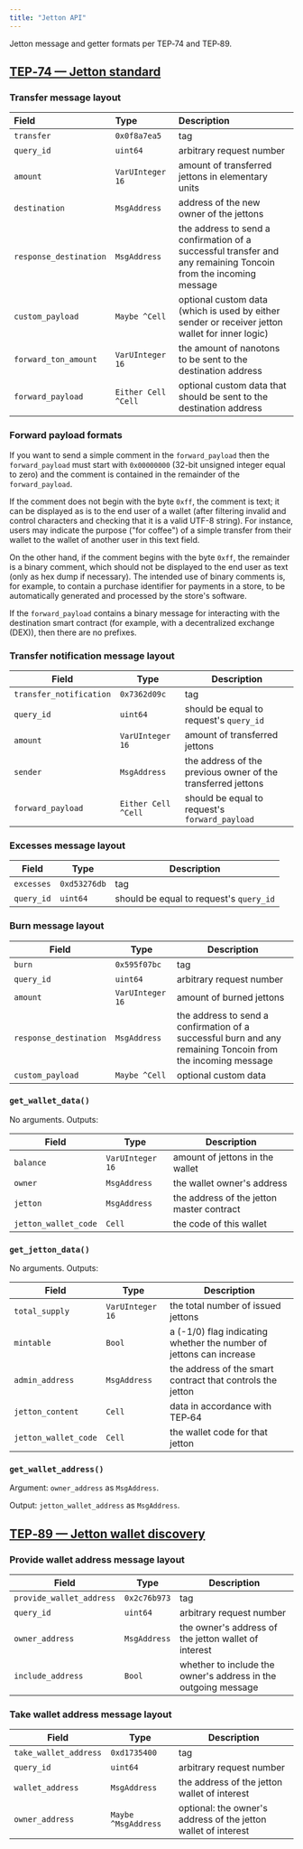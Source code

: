 ```yaml
---
title: "Jetton API"
---
```


Jetton message and getter formats per TEP‑74 and TEP‑89.

## [TEP‑74 — Jetton standard](https://github.com/ton-blockchain/TEPs/blob/master/text/0074-jettons-standard.md)

### Transfer message layout

| Field                  | Type                | Description                                                                                                               |
| :--------------------- | :------------------ | :------------------------------------------------------------------------------------------------------------------------ |
| `transfer`             | `0x0f8a7ea5`        | tag                                                                                                                       |
| `query_id`             | `uint64`            | arbitrary request number                                                                                                  |
| `amount`               | `VarUInteger 16`    | amount of transferred jettons in elementary units                                                                         |
| `destination`          | `MsgAddress`        | address of the new owner of the jettons                                                                                   |
| `response_destination` | `MsgAddress`        | the address to send a confirmation of a successful transfer and any remaining Toncoin from the incoming message |
| `custom_payload`       | `Maybe ^Cell`       | optional custom data (which is used by either sender or receiver jetton wallet for inner logic)                           |
| `forward_ton_amount`   | `VarUInteger 16`    | the amount of nanotons to be sent to the destination address                                                              |
| `forward_payload`      | `Either Cell ^Cell` | optional custom data that should be sent to the destination address                                                       |

### Forward payload formats

If you want to send a simple comment in the `forward_payload` then the `forward_payload` must start with `0x00000000` (32-bit unsigned integer equal to zero) and the comment is contained in the remainder of the `forward_payload`.

If the comment does not begin with the byte `0xff`, the comment is text; it can be displayed as is to the end user of a wallet (after filtering invalid and control characters and checking that it is a valid UTF-8 string). For instance, users may indicate the purpose ("for coffee") of a simple transfer from their wallet to the wallet of another user in this text field.

On the other hand, if the comment begins with the byte `0xff`, the remainder is a binary comment, which should not be displayed to the end user as text (only as hex dump if necessary). The intended use of binary comments is, for example, to contain a purchase identifier for payments in a store, to be automatically generated and processed by the store's software.

If the `forward_payload` contains a binary message for interacting with the destination smart contract (for example, with a decentralized exchange (DEX)), then there are no prefixes.

### Transfer notification message layout

| Field                   | Type                | Description                                             |
| ----------------------- | ------------------- | ------------------------------------------------------- |
| `transfer_notification` | `0x7362d09c`        | tag                                                     |
| `query_id`              | `uint64`            | should be equal to request's `query_id`                 |
| `amount`                | `VarUInteger 16`    | amount of transferred jettons                           |
| `sender`                | `MsgAddress`        | the address of the previous owner of the transferred jettons |
| `forward_payload`       | `Either Cell ^Cell` | should be equal to request's `forward_payload`          |

### Excesses message layout

| Field      | Type         | Description                               |
| ---------- | ------------ | ----------------------------------------- |
| `excesses` | `0xd53276db` | tag                                       |
| `query_id` | `uint64`     | should be equal to request's `query_id`   |

### Burn message layout

| Field                  | Type             | Description                                                                                                           |
| ---------------------- | ---------------- | --------------------------------------------------------------------------------------------------------------------- |
| `burn`                 | `0x595f07bc`     | tag                                                                                                                   |
| `query_id`             | `uint64`         | arbitrary request number                                                                                              |
| `amount`               | `VarUInteger 16` | amount of burned jettons                                                                                              |
| `response_destination` | `MsgAddress`     | the address to send a confirmation of a successful burn and any remaining Toncoin from the incoming message |
| `custom_payload`       | `Maybe ^Cell`    | optional custom data                                                                                                  |

### `get_wallet_data()`

No arguments. Outputs:

| Field                | Type             | Description                          |
| -------------------- | ---------------- | ------------------------------------ |
| `balance`            | `VarUInteger 16` | amount of jettons in the wallet      |
| `owner`              | `MsgAddress`     | the wallet owner's address           |
| `jetton`             | `MsgAddress`     | the address of the jetton master contract |
| `jetton_wallet_code` | `Cell`           | the code of this wallet              |

### `get_jetton_data()`

No arguments. Outputs:

| Field                | Type             | Description                                                        |
| -------------------- | ---------------- | ------------------------------------------------------------------ |
| `total_supply`       | `VarUInteger 16` | the total number of issued jettons                                  |
| `mintable`           | `Bool`           | a (-1/0) flag indicating whether the number of jettons can increase |
| `admin_address`      | `MsgAddress`     | the address of the smart contract that controls the jetton          |
| `jetton_content`     | `Cell`           | data in accordance with TEP‑64                                      |
| `jetton_wallet_code` | `Cell`           | the wallet code for that jetton                                     |

### `get_wallet_address()`

Argument: `owner_address` as `MsgAddress`.

Output: `jetton_wallet_address` as `MsgAddress`.

## [TEP‑89 — Jetton wallet discovery](https://github.com/ton-blockchain/TEPs/blob/master/text/0089-jetton-wallet-discovery.md)

### Provide wallet address message layout

| Field                    | Type         | Description                                                |
| ------------------------ | ------------ | ---------------------------------------------------------- |
| `provide_wallet_address` | `0x2c76b973` | tag                                                        |
| `query_id`               | `uint64`     | arbitrary request number                                   |
| `owner_address`          | `MsgAddress` | the owner's address of the jetton wallet of interest       |
| `include_address`        | `Bool`       | whether to include the owner's address in the outgoing message |

### Take wallet address message layout

| Field                 | Type                | Description                                            |
| --------------------- | ------------------- | ------------------------------------------------------ |
| `take_wallet_address` | `0xd1735400`        | tag                                                    |
| `query_id`            | `uint64`            | arbitrary request number                               |
| `wallet_address`      | `MsgAddress`        | the address of the jetton wallet of interest            |
| `owner_address`       | `Maybe ^MsgAddress` | optional: the owner's address of the jetton wallet of interest |
